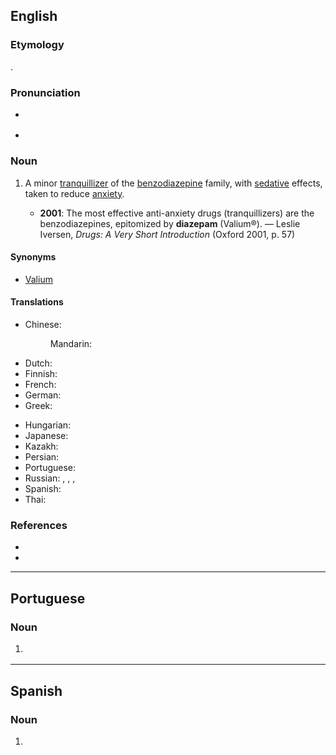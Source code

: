 {{also|diazepám}}

==English==

===Etymology===
{{blend|en|benzodiazepine|amide}}.

===Pronunciation===
* {{a|RP}} {{IPA|en|/dʌɪˈæz.ɪp.æm/|/dʌɪˈeɪ.zɪp.æm/}}
* {{a|GA}} {{IPA|en|/daɪˈæz.əˌpæm/}}

===Noun===
{{wikipedia}}
{{en-noun|~}}

# {{lb|en|medicine|pharmaceutical drug}} A minor [[tranquillizer]] of the [[benzodiazepine]] family, with [[sedative]] effects, taken to reduce [[anxiety]].
#* '''2001''': The most effective anti-anxiety drugs (tranquillizers) are the benzodiazepines, epitomized by '''diazepam''' (Valium®). — Leslie Iversen, ''Drugs: A Very Short Introduction'' (Oxford 2001, p. 57)

====Synonyms====
* [[Valium]]

====Translations====
{{trans-top|minor tranquillizer}}
* Chinese:
*: Mandarin: {{t+|cmn|地西泮|tr=dìxīpàn|sc=Hani}}
* Dutch: {{t+|nl|diazepam}}
* Finnish: {{t+|fi|diatsepaami}}
* French: {{t+|fr|diazépam|m}}
* German: {{t|de|Diazepam|n}}
* Greek: {{t|el|διαζεπάμη|f}}
{{trans-mid}}
* Hungarian: {{t+|hu|diazepám}}
* Japanese: {{t|ja|ジアゼパム|tr=jiazepamu}}
* Kazakh: {{t|kk|диазепам}}
* Persian: {{t|fa|دیازپام}}
* Portuguese: {{t|pt|diazepam|m}}
* Russian: {{t+|ru|диазепа́м|m}}, {{t|ru|сибазо́н|m}}, {{t|ru|рела́ниум|m}}, {{t+|ru|седуксе́н|m}}
* Spanish: {{t|es|diazepam|m}}
* Thai: {{t|th|ไดแอซิแพม}}
{{trans-bottom}}

===References===
* {{R:Lexico}}
* {{R:Merriam-Webster Online}}

----

==Portuguese==

===Noun===
{{pt-noun|m|-}}

# {{lb|pt|pharmaceutical drug}} {{l|en|diazepam}} {{gloss|minor tranquillizer, benzodiazepine}}

----

==Spanish==

===Noun===
{{es-noun|m}}

# {{l|en|diazepam}}
